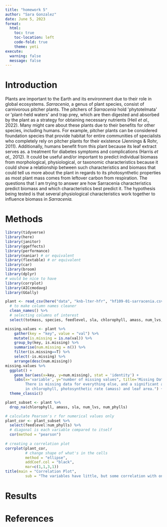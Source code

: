 ```yaml
---
title: "homework 5"
author: "Sara Gonzalez"
date: June 5, 2023
format: 
  html:
    toc: true
    toc-location: left
    code-fold: true
    theme: yeti
execute: 
  warning: false
  message: false
---
```


# Introduction

Plants are important to the Earth and its environment due to their role in global ecosystems. *Sarracenia*, a genus of plant species, consist of carnivorous pitcher plants. The pitchers of *Sarracenia* hold \'phytotelmata\' or \'plant-held waters\' and trap prey, which are then digested and absorbed by the plant as a strategy for obtaining necessary nutrients (Heil *et al.,* 2022). Many might care about these plants due to their benefits for other species, including humans. For example, pitcher plants can be considered foundation species that provide habitat for entire communities of specialists who completely rely on pitcher plants for their existence (Jennings & Rohr, 2011). Additionally, humans benefit from this plant because its leaf extract serves as. a treatment for diabetes symptoms and complications (Harris *et al,*, 2012). It could be useful and/or important to predict individual biomass from morphological, physiological, or taxonomic characteristics because it could show a relationship between such characteristics and biomass that could tell us more about the plant in regards to its photosynthetic properties as most plant mass comes from leftover carbon from respiration. The questions that I am trying to answer are how Sarracenia characteristics predict biomass and which characteristics best predict it. The hypothesis being tested is that several physiological characteristics work together to influence biomass in *Sarracenia.*

# Methods

```r
library(tidyverse)
library(here)
library(janitor)
library(ggeffects)
library(performance)
library(naniar) # or equivalent
library(flextable) # or equivalent
library(car)
library(broom)
library(dplyr)
# would be nice to have
library(corrplot)
library(AICcmodavg)
library(GGally)
```

```r
plant <- read_csv(here("data", "knb-lter-hfr", "hf109-01-sarracenia.csv")) %>% 
  # to make column names cleaner
  clean_names() %>%
  # selecting columns of interest
  select(totmass, species, feedlevel, sla, chlorophyll, amass, num_lvs, num_phylls)
```

```r
missing.values <- plant %>%
    gather(key = "key", value = "val") %>%
    mutate(is.missing = is.na(val)) %>%
    group_by(key, is.missing) %>%
    summarise(num.missing = n()) %>%
    filter(is.missing==T) %>%
    select(-is.missing) %>%
    arrange(desc(num.missing)) 
missing.values %>%
  ggplot() +
    geom_bar(aes(x=key, y=num.missing), stat = 'identity') +
    labs(x='variable', y="number of missing values", title='Missing Data in Plant Dataset', caption = "There is no missing data for total mass, species, and feed level. 
         There is missing data for everything else, and a significant amount 
         in chlorophyll, photosynthetic rate (amass) and leaf area.") +
  theme_classic()
```

```r
plant_subset <- plant %>% 
  drop_na(chlorophyll, amass, sla, num_lvs, num_phylls)
```

```r
# calculate Pearson's r for numerical values only
plant_cor <- plant_subset %>% 
  select(feedlevel:num_phylls) %>% 
  # diagonal is each variable compared to itself
  cor(method = "pearson")
  
# creating a correlation plot
corrplot(plant_cor,
         # change shape of what's in the cells
         method = "ellipse",
         addCoef.col = "black",
         mar=c(1,1,3,1))
title(main = "Correlation Plot",
         sub = "The variables have little, but some correlation with one another.")
```

# Results

# References
